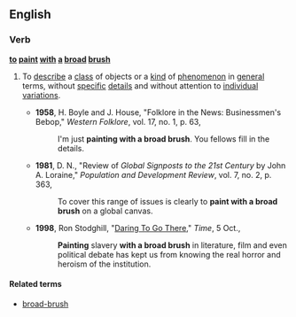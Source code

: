 ==English==

===Verb===
'''[[to]] [[paint]] [[with]] [[a]] [[broad]] [[brush]]'''

# {{context|idiomatic}} To [[describe]] a [[class]] of objects or a [[kind]] of [[phenomenon]] in [[general]] terms, without [[specific]] [[detail]]s and without attention to [[individual]] [[variations]].
#* '''1958''', H. Boyle and J. House, "Folklore in the News: Businessmen's Bebop," ''Western Folklore'', vol. 17, no. 1, p. 63,
#*: I'm just '''painting with a broad brush'''. You fellows fill in the details.
#* '''1981''', D. N., "Review of ''Global Signposts to the 21st Century'' by John A. Loraine," ''Population and Development Review'', vol. 7, no. 2, p. 363,
#*: To cover this range of issues is clearly to '''paint with a broad brush''' on a global canvas.
#* '''1998''', Ron Stodghill, "[http://www.time.com/time/magazine/article/0,9171,989225,00.html Daring To Go There]," ''Time'', 5 Oct.,
#*: '''Painting''' slavery '''with a broad brush''' in literature, film and even political debate has kept us from knowing the real horror and heroism of the institution.

====Related terms====
* [[broad-brush]]